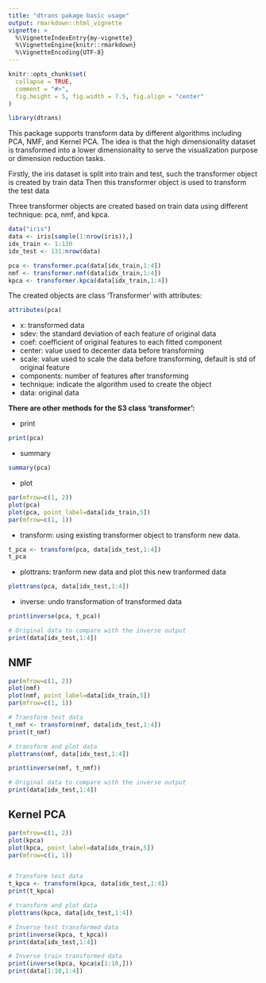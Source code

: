 ```yaml
---
title: "dtrans pakage basic usage"
output: rmarkdown::html_vignette
vignette: >
  %\VignetteIndexEntry{my-vignette}
  %\VignetteEngine{knitr::rmarkdown}
  %\VignetteEncoding{UTF-8}
---
```


```r
knitr::opts_chunk$set(
  collapse = TRUE,
  comment = "#>",
  fig.height = 5, fig.width = 7.5, fig.align = "center"
)
```

```r
library(dtrans)
```

This package supports transform data by different algorithms including PCA, NMF, and Kernel PCA. The idea is that the high 
dimensionality dataset is transformed into a lower dimensionality to serve the visualization purpose or dimension reduction tasks.

Firstly, the iris dataset is split into train and test, such the transformer object is created by train data Then this transformer object is used to transform the test data

Three transformer objects are created based on train data using different technique: pca, nmf, and kpca.

```r
data("iris")
data <- iris[sample(1:nrow(iris)),]
idx_train <- 1:130
idx_test <- 131:nrow(data)

pca <- transformer.pca(data[idx_train,1:4])
nmf <- transformer.nmf(data[idx_train,1:4])
kpca <- transformer.kpca(data[idx_train,1:4])

```

The created objects are class 'Transformer' with attributes:

```r
attributes(pca)
```

* x: transformed data
* sdev: the standard deviation of each feature of original data
* coef: coefficient of original features to each fitted component
* center: value used to decenter data before transforming
* scale: value used to scale the data before transforming, default is std of original feature
* components: number of features after transforming
* technique: indicate the algorithm used to create the object
* data: original data

**There are other methods for the S3 class 'transformer':**

* print

```r
print(pca)
```

* summary

```r
summary(pca)
```

* plot

```r
par(mfrow=c(1, 2))
plot(pca)
plot(pca, point_label=data[idx_train,5])
par(mfrow=c(1, 1))
```

* transform: using existing transformer object to transform new data.

```r
t_pca <- transform(pca, data[idx_test,1:4])
t_pca
```

* plottrans: tranform new data and plot this new tranformed data 

```r
plottrans(pca, data[idx_test,1:4])

```

* inverse: undo transformation of transformed data

```r
print(inverse(pca, t_pca))

# Original data to compare with the inverse output
print(data[idx_test,1:4])
```

## NMF

```r
par(mfrow=c(1, 2))
plot(nmf)
plot(nmf, point_label=data[idx_train,5])
par(mfrow=c(1, 1))

# Transform test data
t_nmf <- transform(nmf, data[idx_test,1:4])
print(t_nmf)

# transform and plot data
plottrans(nmf, data[idx_test,1:4])

print(inverse(nmf, t_nmf))

# Original data to compare with the inverse output
print(data[idx_test,1:4])
```

## Kernel PCA

```r
par(mfrow=c(1, 2))
plot(kpca)
plot(kpca, point_label=data[idx_train,5])
par(mfrow=c(1, 1))


# Transform test data
t_kpca <- transform(kpca, data[idx_test,1:4])
print(t_kpca)

# transform and plot data
plottrans(kpca, data[idx_test,1:4])

# Inverse test transformed data
print(inverse(kpca, t_kpca))
print(data[idx_test,1:4])

# Inverse train transformed data
print(inverse(kpca, kpca$x[1:10,]))
print(data[1:10,1:4])
```




